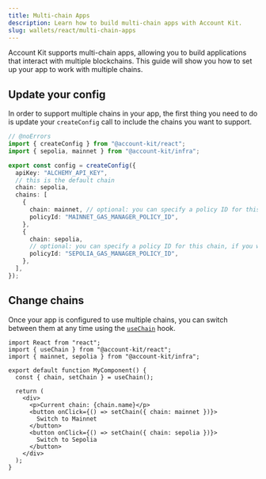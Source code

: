 ```yaml
---
title: Multi-chain Apps
description: Learn how to build multi-chain apps with Account Kit.
slug: wallets/react/multi-chain-apps
---
```





Account Kit supports multi-chain apps, allowing you to build applications that interact with multiple blockchains. This guide will show you how to set up your app to work with multiple chains.

## Update your config

In order to support multiple chains in your app, the first thing you need to do is update your `createConfig` call to include the chains you want to support.

```ts twoslash [config.ts]
// @noErrors
import { createConfig } from "@account-kit/react";
import { sepolia, mainnet } from "@account-kit/infra";

export const config = createConfig({
  apiKey: "ALCHEMY_API_KEY",
  // this is the default chain
  chain: sepolia,
  chains: [
    {
      chain: mainnet, // optional: you can specify a policy ID for this chain, if you want to sponsor gas
      policyId: "MAINNET_GAS_MANAGER_POLICY_ID",
    },
    {
      chain: sepolia,
      // optional: you can specify a policy ID for this chain, if you want to sponsor gas
      policyId: "SEPOLIA_GAS_MANAGER_POLICY_ID",
    },
  ],
});
```

## Change chains

Once your app is configured to use multiple chains, you can switch between them at any time using the [`useChain`](/wallets/reference/account-kit/react/hooks/useChain) hook.

```tsx twoslash
import React from "react";
import { useChain } from "@account-kit/react";
import { mainnet, sepolia } from "@account-kit/infra";

export default function MyComponent() {
  const { chain, setChain } = useChain();

  return (
    <div>
      <p>Current chain: {chain.name}</p>
      <button onClick={() => setChain({ chain: mainnet })}>
        Switch to Mainnet
      </button>
      <button onClick={() => setChain({ chain: sepolia })}>
        Switch to Sepolia
      </button>
    </div>
  );
}
```
